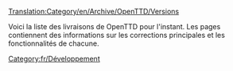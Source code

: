 [[Translation:Category/en/Archive/OpenTTD/Versions]]

Voici la liste des livraisons de OpenTTD pour l'instant. Les pages contiennent des informations sur les corrections principales et les fonctionnalités de chacune.

[[Category:fr/Développement]]